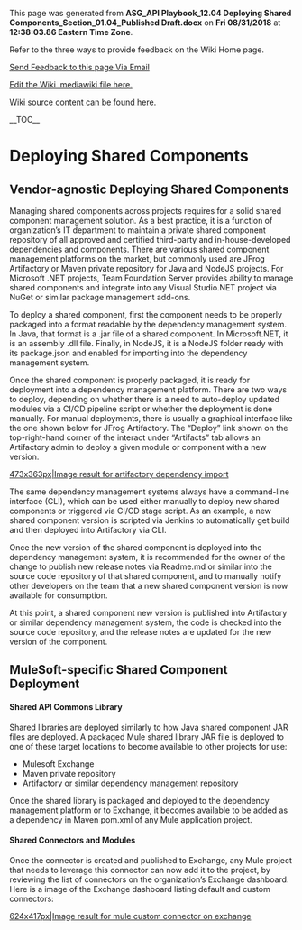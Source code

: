 ﻿<p>This page was generated from <b>ASG_API Playbook_12.04 Deploying Shared Components_Section_01.04_Published Draft.docx</b> on <b>Fri 08/31/2018</b> at <b>12:38:03.86 Eastern Time Zone</b>.</p>
<p>Refer to the three ways to provide feedback on the Wiki Home page.</p>
<p><a href="mailto:ronald.opperman@va.gov;paul.marshall4@va.gov?subject=ASG_API Playbook_12.04 Deploying Shared Components_Section_01.04_Published Draft">Send Feedback to this page Via Email</a></p>
<p><a href="https://github.com/department-of-veterans-affairs/ES-ASG/tree/master/Projects/ES%20ASG/ES%20ASG%20API%20Playbook%20Project/Content/12.04%20ASG_API%20Playbook_Deploying%20Shared%20Components_Section/12.04 ASG_API Playbook_Deploying Shared Components_Section.mediawiki">Edit the Wiki .mediawiki file here.</a></p>
<p><a href=https://github.com/department-of-veterans-affairs/ES-ASG/tree/master/Projects/ES%20ASG/ES%20ASG%20API%20Playbook%20Project/Content/12.04%20ASG_API%20Playbook_Deploying%20Shared%20Components_Section>Wiki source content can be found here.</a></p>
<p>__TOC__</p>
= Deploying Shared Components =

===  ===

== Vendor-agnostic Deploying Shared Components ==

Managing shared components across projects requires for a solid shared component management solution. As a best practice, it is a function of organization’s IT department to maintain a private shared component repository of all approved and certified third-party and in-house-developed dependencies and components. There are various shared component management platforms on the market, but commonly used are JFrog Artifactory or Maven private repository for Java and NodeJS projects. For Microsoft .NET projects, Team Foundation Server provides ability to manage shared components and integrate into any Visual Studio.NET project via NuGet or similar package management add-ons.

To deploy a shared component, first the component needs to be properly packaged into a format readable by the dependency management system. In Java, that format is a .jar file of a shared component. In Microsoft.NET, it is an assembly .dll file. Finally, in NodeJS, it is a NodeJS folder ready with its package.json and enabled for importing into the dependency management system.

Once the shared component is properly packaged, it is ready for deployment into a dependency management platform. There are two ways to deploy, depending on whether there is a need to auto-deploy updated modules via a CI/CD pipeline script or whether the deployment is done manually. For manual deployments, there is usually a graphical interface like the one shown below for JFrog Artifactory. The “Deploy” link shown on the top-right-hand corner of the interact under “Artifacts” tab allows an Artifactory admin to deploy a given module or component with a new version.

[[https://github.com/department-of-veterans-affairs/ES-ASG/raw/master/Projects/ES%20ASG/ES%20ASG%20API%20Playbook%20Project/Content/12.04%20ASG_API%20Playbook_Deploying%20Shared%20Components_Section/media/image1.png|473x363px|Image result for artifactory dependency import]]

The same dependency management systems always have a command-line interface (CLI), which can be used either manually to deploy new shared components or triggered via CI/CD stage script. As an example, a new shared component version is scripted via Jenkins to automatically get build and then deployed into Artifactory via CLI.

Once the new version of the shared component is deployed into the dependency management system, it is recommended for the owner of the change to publish new release notes via Readme.md or similar into the source code repository of that shared component, and to manually notify other developers on the team that a new shared component version is now available for consumption.

At this point, a shared component new version is published into Artifactory or similar dependency management system, the code is checked into the source code repository, and the release notes are updated for the new version of the component.

== MuleSoft-specific Shared Component Deployment ==

==== Shared API Commons Library ====

Shared libraries are deployed similarly to how Java shared component JAR files are deployed. A packaged Mule shared library JAR file is deployed to one of these target locations to become available to other projects for use:

* Mulesoft Exchange
* Maven private repository
* Artifactory or similar dependency management repository

Once the shared library is packaged and deployed to the dependency management platform or to Exchange, it becomes available to be added as a dependency in Maven pom.xml of any Mule application project.

==== Shared Connectors and Modules ====

Once the connector is created and published to Exchange, any Mule project that needs to leverage this connector can now add it to the project, by reviewing the list of connectors on the organization’s Exchange dashboard. Here is a image of the Exchange dashboard listing default and custom connectors:

[[https://github.com/department-of-veterans-affairs/ES-ASG/raw/master/Projects/ES%20ASG/ES%20ASG%20API%20Playbook%20Project/Content/12.04%20ASG_API%20Playbook_Deploying%20Shared%20Components_Section/media/image2.png|624x417px|Image result for mule custom connector on exchange]]







